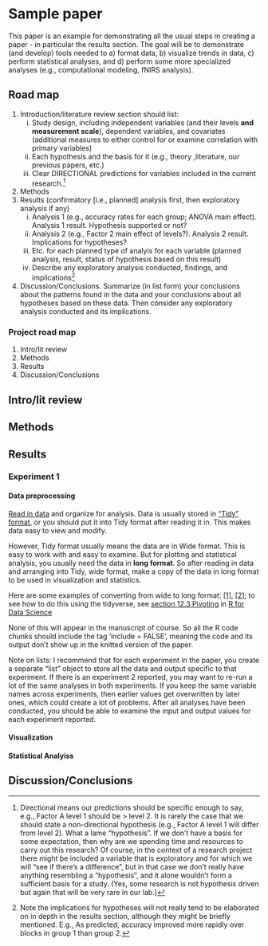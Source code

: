 # Sample paper {#sample_paper}

This paper is an example for demonstrating all the usual steps in creating a paper - in particular the results section.  The goal will be to demonstrate (and develop) tools needed to a) format data, b) visualize trends in data, c) perform statistical analyses, and d) perform some more specialized analyses (e.g., computational modeling, fNIRS analysis).

## Road map

1. Introduction/literature review section should list:
    i) Study design, including independent variables (and their levels **and measurement scale**), dependent variables, and covariates (additional measures to either control for or examine correlation with primary variables)
    ii) Each hypothesis and the basis for it (e.g., theory ,literature, our previous papers, etc.)
    iii) Clear DIRECTIONAL predictions for variables included in the current research.[^1]
2. Methods
3. Results (confirmatory [i.e., planned] analysis first, then exploratory analysis if any)
    i) Analysis 1 (e.g., accuracy rates for each group; ANOVA main effect).  Analysis 1 result.  Hypothesis supported or not? 
    ii) Analysis 2 (e.g., Factor 2 main effect of levels?).  Analysis 2 result.  Implications for hypotheses?
    iii) Etc. for each planned type of analyis for each variable (planned analysis, result, status of hypothesis based on this result)
    iv) Describe any exploratory analysis conducted, findings, and implications[^2]
4. Discussion/Conclusions.  Summarize (in list form) your conclusions about the patterns found in the data and your conclusions about all hypotheses based on these data.  Then consider any exploratory analysis conducted and its implications.  

### Project road map

1. Intro/lit review
2. Methods
3. Results
4. Discussion/Conclusions 



## Intro/lit review


## Methods


## Results

### Experiment 1

#### Data preprocessing

[Read in data](https://r4ds.had.co.nz/data-import.html) and organize for analysis.  Data is usually stored in ["Tidy" format](https://r4ds.had.co.nz/tidy-data.html), or you should put it into Tidy format after reading it in.  This makes data easy to view and modify.  

However, Tidy format usually means the data are in Wide format.  This is easy to work with and easy to examine.  But for plotting and statistical analysis, you usually need the data in **long format**.  So after reading in data and arranging into Tidy, wide format, make a copy of the data in long format to be used in visualization and statistics. 

Here are some examples of converting from wide to long format: [[1]](https://www.theanalysisfactor.com/wide-and-long-data/), [[2]](http://www.cookbook-r.com/Manipulating_data/Converting_data_between_wide_and_long_format/); to see how to do this using the tidyverse, see [section 12.3 Pivoting](https://r4ds.had.co.nz/tidy-data.html#pivoting) in [R for Data Science](https://r4ds.had.co.nz/)

None of this will appear in the manuscript of course.  So all the R code chunks should include the tag 'include = FALSE', meaning the code and its output don't show up in the knitted version of the paper.

Note on lists: I recommend that for each experiment in the paper, you create a separate "list" object to store all the data and output specific to that experiment.  If there is an experiment 2 reported, you may want to re-run a lot of the same analyses in both experiments.  If you keep the same variable names across experiments, then earlier values get overwritten by later ones, which could create a lot of problems.  After all analyses have been conducted, you should be able to examine the input and output values for each experiment reported.  



#### Visualization

#### Statistical Analyiss


## Discussion/Conclusions








  
[^1]: Directional means our predictions should be specific enough to say, e.g., Factor A level 1 should be > level 2.  It is rarely the case that we should state a non-directional hypothesis (e.g., Factor A level 1 will differ from level 2).  What a lame "hypothesis".  If we don't have a basis for some expectation, then why are we spending time and resources to carry out this research?  Of course, in the context of a research project there might be included a variable that is exploratory and for which we will "see if there's a difference", but in that case we don't really have anything resembling a "hypothesis", and it alone wouldn't form a sufficient basis for a study.  (Yes, some research is not hypothesis driven but again that will be very rare in our lab.) 
  
[^2]: Note the implications for hypotheses will not really tend to be elaborated on in depth in the results section, although they might be briefly mentioned.  E.g., As predicted, accuracy improved more rapidly over blocks in group 1 than group 2.  
  
  
  
  
